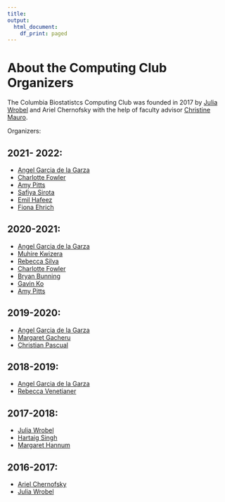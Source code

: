 ```yaml
---
title:
output:
  html_document:
    df_print: paged
---
```


<h1> About the Computing Club Organizers </h1>

The Columbia Biostatistcs Computing Club was founded in 2017 by [Julia Wrobel](http://juliawrobel.com/) and Ariel Chernofsky with the help of faculty advisor [Christine Mauro](http://christinemauro.com/).

Organizers:

## 2021- 2022:
- [Angel Garcia de la Garza](https://www.linkedin.com/in/angel-garcia-de-la-garza/)
- [Charlotte Fowler](https://www.linkedin.com/in/charlotte-fowler-2a86b71a0/)
- [Amy Pitts](http://linkedin.com/in/amy-pitts-102423129)
- [Safiya Sirota](https://www.linkedin.com/in/safiya-sirota/)
- [Emil Hafeez](https://www.linkedin.com/in/emilhafeez/)
- [Fiona Ehrich](https://www.linkedin.com/in/fiona-ehrich/)

## 2020-2021:

- [Angel Garcia de la Garza](https://www.linkedin.com/in/angel-garcia-de-la-garza/)
- [Muhire Kwizera](https://www.linkedin.com/in/muhire-honorine-kwizera-96253583/) 
- [Rebecca Silva](https://www.linkedin.com/in/rebecca-silva-2298a5134/) 
- [Charlotte Fowler](https://www.linkedin.com/in/charlotte-fowler-2a86b71a0/)
- [Bryan Bunning](https://www.linkedin.com/in/bryan-bunning/) 
- [Gavin Ko](https://www.linkedin.com/in/gavin-ko-718801179/) 
- [Amy Pitts](http://linkedin.com/in/amy-pitts-102423129)


## 2019-2020:

- [Angel Garcia de la Garza](https://www.linkedin.com/in/angel-garcia-de-la-garza/)
- [Margaret Gacheru]()
- [Christian Pascual](https://www.linkedin.com/in/cbpascual/)

## 2018-2019:

- [Angel Garcia de la Garza](https://www.linkedin.com/in/angel-garcia-de-la-garza/)
- [Rebecca Venetianer](https://www.linkedin.com/in/rebeccavenetianer/)

## 2017-2018:

- [Julia Wrobel](https://www.linkedin.com/in/julia-wrobel-bb040431/)
- [Hartaig Singh](https://www.linkedin.com/in/hartaig-singh-90227b127/)
- [Margaret Hannum](https://www.mskcc.org/profile/margaret-hannum)

## 2016-2017:

- [Ariel Chernofsky](https://www.linkedin.com/in/ariel-chernofsky-16ab2b70/)
- [Julia Wrobel](https://www.linkedin.com/in/julia-wrobel-bb040431/)
